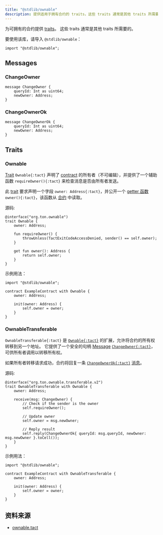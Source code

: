 ```yaml
---
title: "@stdlib/ownable"
description: 提供适用于拥有合约的 traits，这些 traits 通常是其他 traits 所需要的。
---
```


为可拥有的合约提供 [traits](/zh-cn/book/types#composite-types)。 这些 traits 通常是其他 traits 所需要的。

要使用该库，请导入 `@stdlib/ownable`：

```tact
import "@stdlib/ownable";
```

## Messages

### ChangeOwner

```tact
message ChangeOwner {
    queryId: Int as uint64;
    newOwner: Address;
}
```

### ChangeOwnerOk

```tact
message ChangeOwnerOk {
    queryId: Int as uint64;
    newOwner: Address;
}
```

## Traits

### Ownable

[Trait](/zh-cn/book/types#composite-types) `Ownable{:tact}` 声明了 [contract](/zh-cn/book/contracts) 的所有者（不可编辑），并提供了一个辅助函数 `requireOwner(){:tact}` 来检查消息是否由所有者发送。

此 [trait](/zh-cn/book/types#composite-types) 要求声明一个字段 `owner: Address{:tact}`，并公开一个 [getter 函数](/zh-cn/book/functions#getter-functions) `owner(){:tact}`，该函数从 [合约](/zh-cn/book/contracts) 中读取。

源码:

```tact
@interface("org.ton.ownable")
trait Ownable {
    owner: Address;

    fun requireOwner() {
        throwUnless(TactExitCodeAccessDenied, sender() == self.owner);
    }

    get fun owner(): Address {
        return self.owner;
    }
}
```

示例用法：

```tact /Ownable/
import "@stdlib/ownable";

contract ExampleContract with Ownable {
    owner: Address;

    init(owner: Address) {
        self.owner = owner;
    }
}
```

### OwnableTransferable

`OwnableTransferable{:tact}` 是 [`Ownable{:tact}`](#ownable) 的扩展，允许将合约的所有权转移到另一个地址。 它提供了一个安全的句柄 [Message](/zh-cn/book/structs-and-messages#messages) [`ChangeOwner{:tact}`](#changeowner)，可供所有者调用以转移所有权。

如果所有者转移请求成功，合约将回复一条 [`ChangeOwnerOk{:tact}`](#changeownerok) [消息](/zh-cn/book/structs-and-messages#messages)。

源码:

```tact
@interface("org.ton.ownable.transferable.v2")
trait OwnableTransferable with Ownable {
    owner: Address;

    receive(msg: ChangeOwner) {
        // Check if the sender is the owner
        self.requireOwner();

        // Update owner
        self.owner = msg.newOwner;

        // Reply result
        self.reply(ChangeOwnerOk{ queryId: msg.queryId, newOwner: msg.newOwner }.toCell());
    }
}
```

示例用法：

```tact /OwnableTransferable/
import "@stdlib/ownable";

contract ExampleContract with OwnableTransferable {
    owner: Address;

    init(owner: Address) {
        self.owner = owner;
    }
}
```

## 资料来源

- [ownable.tact](https://github.com/tact-lang/tact/blob/61541b7783098e1af669faccd7d2334c10981c72/stdlib/libs/ownable.tact)
